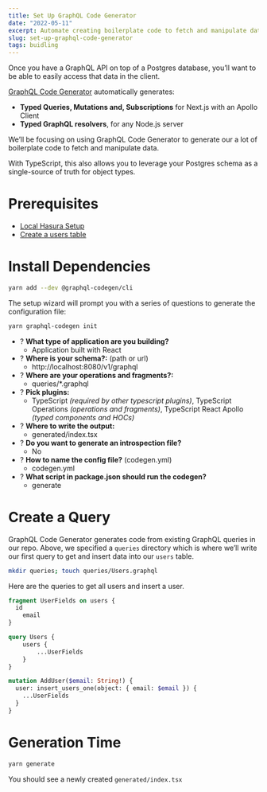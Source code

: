 ```yaml
---
title: Set Up GraphQL Code Generator
date: "2022-05-11"
excerpt: Automate creating boilerplate code to fetch and manipulate data in your GraphQL-wrapped database.
slug: set-up-graphql-code-generator
tags: buidling
---
```

Once you have a GraphQL API on top of a Postgres database, you’ll want to be able to easily access that data in the client.

[GraphQL Code Generator](https://www.graphql-code-generator.com/) automatically generates:

- **Typed Queries, Mutations and, Subscriptions** for Next.js with an Apollo Client
- **Typed GraphQL resolvers**, for any Node.js server

We’ll be focusing on using GraphQL Code Generator to generate our a lot of boilerplate code to fetch and manipulate data. 

With TypeScript, this also allows you to leverage your Postgres schema as a single-source of truth for object types.

# Prerequisites

- [Local Hasura Setup](/blog/local-hasura-development)
- [Create a users table](/blog/creating-your-first-table-with-the-hasura-console)

# Install Dependencies

```bash
yarn add --dev @graphql-codegen/cli
```

The setup wizard will prompt you with a series of questions to generate the configuration file:

```bash
yarn graphql-codegen init
```

- ? **What type of application are you building?**
    - Application built with React
- ? **Where is your schema?:** (path or url)
    - http://localhost:8080/v1/graphql
- ? **Where are your operations and fragments?:**
    - queries/*.graphql
- ? **Pick plugins:**
    - TypeScript *(required by other typescript plugins)*, TypeScript Operations *(operations and fragments)*, TypeScript React Apollo *(typed components and HOCs)*
- ? **Where to write the output:**
    - generated/index.tsx
- ? **Do you want to generate an introspection file?**
    - No
- ? **How to name the config file?** (codegen.yml)
    - codegen.yml
- ? **What script in package.json should run the codegen?**
    - generate

# Create a Query

GraphQL Code Generator generates code from existing GraphQL queries in our repo. Above, we specified a `queries` directory which is where we’ll write our first query to get and insert data into our `users` table.

```bash
mkdir queries; touch queries/Users.graphql
```

Here are the queries to get all users and insert a user.

```graphql
fragment UserFields on users {
  id
	email
}

query Users {
	users {
		...UserFields
	}
}

mutation AddUser($email: String!) {
  user: insert_users_one(object: { email: $email }) {
    ...UserFields
  }
}
```

# Generation Time

```bash
yarn generate
```

You should see a newly created `generated/index.tsx`
